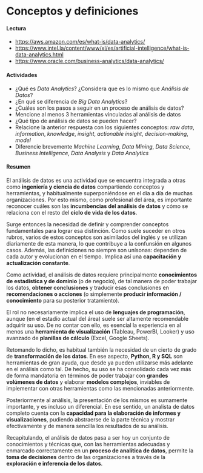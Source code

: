 # Conceptos y definiciones

#### Lectura

- <https://aws.amazon.com/es/what-is/data-analytics/>
- <https://www.intel.la/content/www/xl/es/artificial-intelligence/what-is-data-analytics.html>
- <https://www.oracle.com/business-analytics/data-analytics/>

#### Actividades
- ¿Qué es _Data Analytics_? ¿Considera que es lo mismo que _Análisis de Datos_?
- ¿En qué se diferencia de _Big Data Analytics_?
- ¿Cuáles son los pasos a seguir en un proceso de análisis de datos?
- Mencione al menos 3 herramientas vinculadas al análisis de datos
- ¿Qué tipo de análisis de datos se pueden hacer?
- Relacione la anterior respuesta con los siguientes conceptos: _raw data_, _information_, _knowledge_, _insight_, _actionable insight_, _decision-making_, _model_
- Diferencie brevemente _Machine Learning_, _Data Mining_, _Data Science_, _Business Intelligence_, _Data Analysis_ y _Data Analytics_

#### Resumen

El análisis de datos es una actividad que se encuentra integrada a otras como **ingeniería y ciencia de datos** compartiendo conceptos y herramientas, y habitualmente superponiéndose en el día a día de muchas organizaciones. Por esto mismo, como profesional del área, es importante reconocer cuáles son las **incumbencias del análisis de datos** y cómo se relaciona con el resto del **ciclo de vida de los datos**. 

Surge entonces la necesidad de definir y comprender conceptos fundamentales para lograr esa distinción. Como suele suceder en otros rubros, varios de estos conceptos son asimilados del inglés y se utilizan diariamente de esta manera, lo que contribuye a la confunsión en algunos casos. Además, las definiciones no siempre son unísonas: dependen de cada autor y evolucionan en el tiempo. Implica así una **capacitación y actualización constante**.

Como actividad, el análisis de datos requiere principalmente **conocimientos de estadística y de dominio** (o de negocio), de tal manera de poder trabajar los datos, **obtener conclusiones** y traducir esas conclusiones en **recomendaciones o acciones** (o simplemente **producir información / conocimiento** para su posterior tratamiento). 

El rol no necesariamente implica el uso de **lenguajes de programación**, aunque (en el estadío actual del área) suele ser altamente recomendable adquirir su uso. De no contar con ello, es esencial la experiencia en al menos una **herramienta de visualización** (Tableau, PowerBI, Looker) y uso avanzado de **planillas de cálculo** (Excel, Google Sheets).

Retomando lo dicho, es habitual también la necesidad de un cierto de grado de **transformación de los datos**. En ese aspecto, **Python, R y SQL** son herramientas de gran ayuda, que desde ya pueden utilizarse más adelante en el análisis como tal. De hecho, su uso se ha consolidado cada vez más de forma mandatoria en términos de poder trabajar con **grandes volúmenes de datos** y elaborar **modelos complejos**, inviables de implementar con otras herramientas como las mencionadas anteriormente.

Posteriormente al análisis, la presentación de los mismos es sumamente importante, y es incluso un diferencial. En ese sentido, un analista de datos completo cuenta con la **capacidad para la elaboración de informes y visualizaciones**, pudiendo abstraerse de la parte técnica y mostrar efectivamente y de manera sencilla los resultados de su análisis.

Recapitulando, el análisis de datos pasa a ser hoy un conjunto de conocimientos y técnicas que, con las herramientas adecuadas y enmarcado correctamente en un **proceso de analítica de datos**, permite la **toma de decisiones** dentro de las organizaciones a través de la **exploración e inferencia de los datos**.